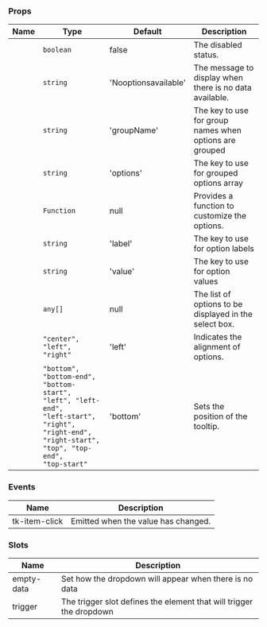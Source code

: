 
### Props

| Name | Type | Default | Description |
| ---- | ---- | ------- | ----------- |
| <TkBadge label="disabled" variant="primary" size="large" type="filledlight"/> | <code>boolean</code> | false | The disabled status. |
| <TkBadge label="emptyMessage" variant="primary" size="large" type="filledlight"/> | <code>string</code> | 'Nooptionsavailable' | The message to display when there is no data available. |
| <TkBadge label="groupNameKey" variant="primary" size="large" type="filledlight"/> | <code>string</code> | 'groupName' | The key to use for group names when options are grouped |
| <TkBadge label="groupOptionsKey" variant="primary" size="large" type="filledlight"/> | <code>string</code> | 'options' | The key to use for grouped options array |
| <TkBadge label="optionHtml" variant="primary" size="large" type="filledlight"/> | <code>Function</code> | null | Provides a function to customize the options. |
| <TkBadge label="optionLabelKey" variant="primary" size="large" type="filledlight"/> | <code>string</code> | 'label' | The key to use for option labels |
| <TkBadge label="optionValueKey" variant="primary" size="large" type="filledlight"/> | <code>string</code> | 'value' | The key to use for option values |
| <TkBadge label="options" variant="primary" size="large" type="filledlight"/> | <code>any[]</code> | null | The list of options to be displayed in the select box. |
| <TkBadge label="optionsAlign" variant="primary" size="large" type="filledlight"/> | <code>"center", "left", "right"</code> | 'left' | Indicates the alignment of options. |
| <TkBadge label="position" variant="primary" size="large" type="filledlight"/> | <code>"bottom", "bottom-end", "bottom-start", "left", "left-end", "left-start", "right", "right-end", "right-start", "top", "top-end", "top-start"</code> | 'bottom' | Sets the position of the tooltip. |

### Events

| Name | Description |
| ---- | ----------- |
| tk-item-click | Emitted when the value has changed. |

### Slots

| Name | Description |
| ---- | ----------- |
| empty-data | Set how the dropdown will appear when there is no data |
| trigger | The trigger slot defines the element that will trigger the dropdown |
